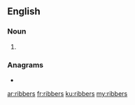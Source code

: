 ==English==

===Noun===
{{head|en|noun plural form}}

# {{plural of|ribber|lang=en}}

===Anagrams===
* {{l|en|bribers}}

[[ar:ribbers]]
[[fr:ribbers]]
[[ku:ribbers]]
[[my:ribbers]]